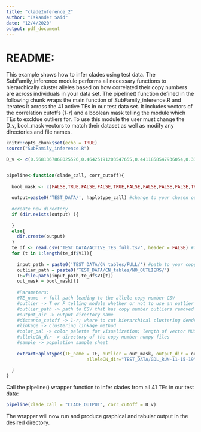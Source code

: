 ```yaml
---
title: "cladeInference_2"
author: "Iskander Said"
date: "12/4/2020"
output: pdf_document
---
```


# README:

This example shows how to infer clades using test data. The SubFamily_inference module performs all necessary functions to hierarchically cluster alleles based on how correlated their copy numbers are across individuals in your data set. The pipeline() function defined in the following chunk wraps the main function of SubFamily_inference.R and iterates it across the 41 active TEs in our test data set. It includes vectors of the correlation cutoffs (1-r) and a boolean mask telling the module which TEs to excldue outliers for. To use this module the user must change the D_v, bool_mask vectors to match their dataset as well as modify any directories and file names.

```r
knitr::opts_chunk$set(echo = TRUE)
source("SubFamily_inference.R")

D_v <- c(0.5681367868025526,0.46425191203547655,0.4411858547936054,0.3362603560047991,0.4690155981177684,0.4279731548675725,0.47954672375772367,0.3828725421957896,0.493537112004956,0.4079762709005661,0.46283619082924043,0.10953532870101146,0.05877489009985082,0.25041520839980236,0.22458378676520008,0.11214905821852161,0.1612952508109864,0.4473320219906931,0.45279129094375314,0.44604417371355054,0.4197051313816731,0.2793291335504422,0.4423797589884111,0.5604722705971066,0.5286508819650785,0.398416314339164,0.30157738115657606,0.4802006073845314,0.292457988290345,0.19825250859657662,0.28026597172753276,0.2671602311703489,0.3311246702909195,0.5589724996606225,0.4305439804110055,0.4684870714100676,0.2812052156911843,0.4015464749075728,0.3974947619382654,0.34603367074832647,0.3289465851987603) #correlation cut-offs for hierarchical clustering as defined by dissimilarity distance (1-r)


pipeline<-function(clade_call, corr_cutoff){
  
  bool_mask <- c(FALSE,TRUE,FALSE,FALSE,TRUE,FALSE,FALSE,FALSE,FALSE,TRUE,FALSE,TRUE,TRUE,TRUE,TRUE,TRUE,TRUE,FALSE,FALSE,FALSE,FALSE,TRUE,FALSE,FALSE,FALSE,FALSE,FALSE,FALSE,FALSE,FALSE,FALSE,FALSE,FALSE,FALSE,FALSE,TRUE,TRUE,TRUE,TRUE,TRUE,TRUE) #This array contains the mask of whether or not to remove copy number outliers from inference
  
  output=paste0('TEST_DATA/', haplotype_call) #change to your chosen output directory
  
  #create new directory
  if (dir.exists(output) ){
    
  }
  else{
    dir.create(output)
  }
  te_df <- read.csv('TEST_DATA/ACTIVE_TES_full.tsv', header = FALSE) #TE file data sheet containing the TE designations
  for (t in 1:length(te_df$V1)){
    
    input_path = paste0('TEST_DATA/CN_tables/FULL/') #path to your copy number CSVs
    outlier_path = paste0('TEST_DATA/CN_tables/NO_OUTLIERS/')
    TE=file.path(input_path,te_df$V1[t])
    out_mask = bool_mask[t]
    
    #Parameters:
    #TE_name -> full path leading to the allele copy number CSV
    #outlier -> T or F telling module whether or not to use an outlier excluded table
    #outlier_path -> path to CSV that has copy number outliers removed
    #output_dir -> output directory name
    #distance_cutoff -> 1-r; where to cut hierarchical clustering dendrogram
    #linkage -> clustering linkage method
    #color_pal -> color palette for visualization; length of vector MUST MATCH number of populations
    #alleleCN_dir -> directory of the copy number numpy files
    #sample -> population sample sheet
    
    extractHaplotypes(TE_name = TE, outlier = out_mask, output_dir = output, outlier_dir = outlier_path, linkage= 'average', dist_cutoff = corr_cutoff[t], color_pal=c('#6F0000','#009191','#6DB6FF','orange','#490092'),
                              alleleCN_dir="TEST_DATA/GDL_RUN-11-15-19", sample="TEST_DATA/GDL_sample_sheet.csv")
    
  }
}

```

Call the pipeline() wrapper function to infer clades from all 41 TEs in our test data:
```r
pipeline(clade_call = "CLADE_OUTPUT", corr_cutoff = D_v)
```

The wrapper will now run and produce graphical and tabular output in the desired directory.
